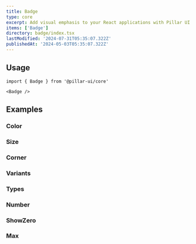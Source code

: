 ```yaml
---
title: Badge
type: core
excerpt: Add visual emphasis to your React applications with Pillar UI's Badge component. Create customizable badges to highlight new features, notifications, user status, or any other relevant information.
items: ['Badge']
directory: badge/index.tsx
lastModified: '2024-07-31T05:35:07.322Z'
publishedAt: '2024-05-03T05:35:07.322Z'
---
```


## Usage

```tsx
import { Badge } from '@pillar-ui/core'
```

```tsx
<Badge />
```

## Examples

### Color

<Prop defaultValue="p" type="'i' | 'd' | 'su' | 'se' | 'w' | 'p' | 'b' | 'o'" />

<Playground direction="column" name="badgeColor" root="badge" />

### Size

<Prop defaultValue="4" type="'1' | '2' | '3' | '4' | '5' | '6' | '7' | '8' | '9'" />

<Playground direction="column" name="badgeSize" root="badge" />

### Corner

<Prop defaultValue="0" type="'0' | '1' | '2' | '3' | '4' | '5' | 'full'" />

<Playground direction="column" name="badgeCorner" root="badge" />

### Variants

<Prop defaultValue="solid" type="'shadow'  |  'solid'  |  'outline'  |  'soft'  |  'mixed'" />

<Playground direction="column" name="badgeVariant" root="badge" />

### Types

<Prop defaultValue="numeric" type="'numeric'  |  'icon'  |  'dot'" />

<Playground direction="column" name="badgeType" root="badge" />

### Number

<Playground name="badgeNumeric" root="badge" />

### ShowZero

<Prop defaultValue="false" type="boolean" />

<Playground direction="column" name="badgeShowZero" root="badge" />

### Max

<Playground direction="column" name="badgeMax" root="badge" />

